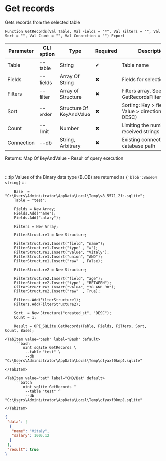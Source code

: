 ﻿---
sidebar_position: 4
---


# Get records
 Gets records from the selected table



`Function GetRecords(Val Table, Val Fields = "*", Val Filters = "", Val Sort = "", Val Count = "", Val Connection = "") Export`

  | Parameter | CLI option | Type | Required | Description |
  |-|-|-|-|-|
  | Table | --table | String | &#x2714; | Table name |
  | Fields | --fields | Array Of String | &#x2716; | Fields for selection |
  | Filters | --filter | Array of Structure | &#x2716; | Filters array. See GetRecordsFilterStrucutre |
  | Sort | --order | Structure Of KeyAndValue | &#x2716; | Sorting: Key > field name, Value > direction (ASC, DESC) |
  | Count | --limit | Number | &#x2716; | Limiting the number of received strings |
  | Connection | --db | String, Arbitrary | &#x2716; | Existing connection or database path |

  
  Returns:  Map Of KeyAndValue - Result of query execution

<br/>

:::tip
Values of the Binary data type (BLOB) are returned as `{'blob':Base64 string}`
:::
<br/>



```bsl title="1C:Enterprise/OneScript code example"
    Base  = "C:\Users\Administrator\AppData\Local\Temp\v8_5571_2fd.sqlite";
    Table = "test";

    Fields = New Array;
    Fields.Add("name");
    Fields.Add("salary");

    Filters = New Array;

    FilterStructure1 = New Structure;

    FilterStructure1.Insert("field", "name");
    FilterStructure1.Insert("type" , "=");
    FilterStructure1.Insert("value", "Vitaly");
    FilterStructure1.Insert("union", "AND");
    FilterStructure1.Insert("raw"  , False);

    FilterStructure2 = New Structure;

    FilterStructure2.Insert("field", "age");
    FilterStructure2.Insert("type" , "BETWEEN");
    FilterStructure2.Insert("value", "20 AND 30");
    FilterStructure2.Insert("raw"  , True);

    Filters.Add(FilterStructure1);
    Filters.Add(FilterStructure2);

    Sort  = New Structure("created_at", "DESC");
    Count = 1;

    Result = OPI_SQLite.GetRecords(Table, Fields, Filters, Sort, Count, Base);
```
 

 <Tabs>
  
    <TabItem value="bash" label="Bash" default>
        ```bash
            oint sqlite GetRecords \
             --table "test" \
             --db "C:\Users\Administrator\AppData\Local\Temp\cfyaxf0knp1.sqlite"
        ```
    </TabItem>
  
    <TabItem value="bat" label="CMD/Bat" default>
        ```batch
            oint sqlite GetRecords ^
             --table "test" ^
             --db "C:\Users\Administrator\AppData\Local\Temp\cfyaxf0knp1.sqlite"
        ```
    </TabItem>
</Tabs>


```json title="Result"
{
 "data": [
  {
   "name": "Vitaly",
   "salary": 1000.12
  }
 ],
 "result": true
}
```
